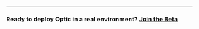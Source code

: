 
---

### Ready to deploy Optic in a real environment? [Join the Beta](https://4babutyltxb.typeform.com/to/qd6PHfHI)
